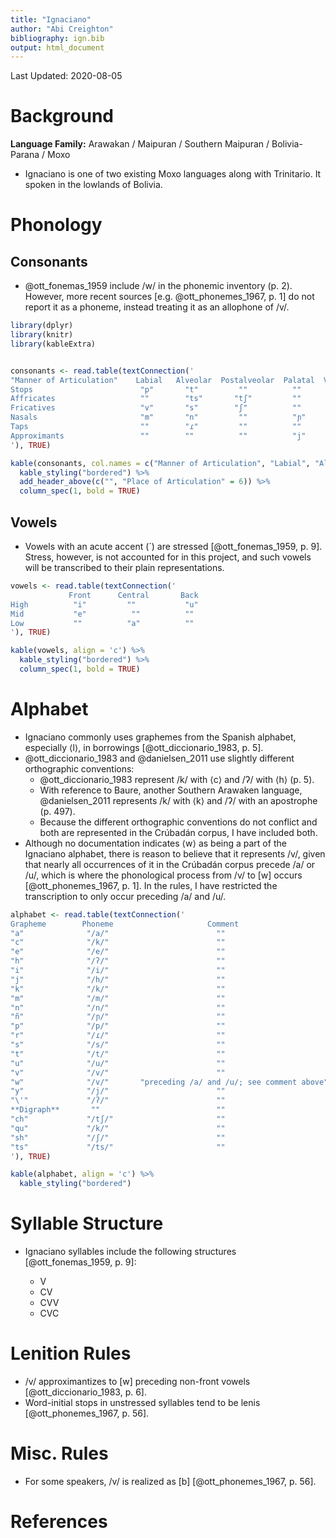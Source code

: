```yaml
---
title: "Ignaciano"
author: "Abi Creighton"
bibliography: ign.bib
output: html_document
---
```


Last Updated: 2020-08-05

# Background

**Language Family:** Arawakan / Maipuran / Southern Maipuran / Bolivia-Parana / Moxo

* Ignaciano is one of two existing Moxo languages along with Trinitario. It spoken in the lowlands of Bolivia.

# Phonology

## Consonants

* @ott_fonemas_1959 include /w/ in the phonemic inventory (p. 2). However, more recent sources [e.g. @ott_phonemes_1967, p. 1] do not report it as a phoneme, instead treating it as an allophone of /v/.

```r

library(dplyr)
library(knitr)
library(kableExtra)


consonants <- read.table(textConnection('
"Manner of Articulation"    Labial   Alveolar  Postalveolar  Palatal  Velar   Glottal
Stops                        "p"       "t"         ""          ""      "k"      "ʔ"   
Affricates                   ""        "ts"       "tʃ"         ""      ""       ""
Fricatives                   "v"       "s"        "ʃ"          ""      ""       "h"
Nasals                       "m"       "n"         ""          "ɲ"     ""       ""       
Taps                         ""        "ɾ"         ""          ""      ""       ""       
Approximants                 ""        ""          ""          "j"     ""       ""   
'), TRUE)

kable(consonants, col.names = c("Manner of Articulation", "Labial", "Alveolar", "Postalveolar", "Palatal", "Velar", "Glottal"), align = 'c') %>%
  kable_styling("bordered") %>%
  add_header_above(c("", "Place of Articulation" = 6)) %>%
  column_spec(1, bold = TRUE)
```  

## Vowels

* Vowels with an acute accent (´) are stressed [@ott_fonemas_1959, p. 9]. Stress, however, is not accounted for in this project, and such vowels will be transcribed to their plain representations.

```r

vowels <- read.table(textConnection('
             Front      Central       Back
High          "i"         ""           "u"
Mid           "e"          ""          ""
Low           ""          "a"          ""
'), TRUE)

kable(vowels, align = 'c') %>%
  kable_styling("bordered") %>%
  column_spec(1, bold = TRUE)

```     

# Alphabet

* Ignaciano commonly uses graphemes from the Spanish alphabet, especially ⟨l⟩, in borrowings [@ott_diccionario_1983, p. 5].
* @ott_diccionario_1983 and @danielsen_2011 use slightly different orthographic conventions:
    - @ott_diccionario_1983 represent /k/ with ⟨c⟩ and /ʔ/ with ⟨h⟩ (p. 5).
    - With reference to Baure, another Southern Arawaken language, @danielsen_2011 represents /k/ with ⟨k⟩ and /ʔ/ with an apostrophe (p. 497).
    - Because the different orthographic conventions do not conflict and both are represented in the Crúbadán corpus, I have included both.
* Although no documentation indicates ⟨w⟩ as being a part of the Ignaciano alphabet, there is reason to believe that it represents /v/, given that nearly all occurrences of it in the Crúbadán corpus precede /a/ or /u/, which is where the phonological process from /v/ to [w] occurs [@ott_phonemes_1967, p. 1]. In the rules, I have restricted the transcription to only occur preceding /a/ and /u/.

```r

alphabet <- read.table(textConnection('
Grapheme        Phoneme                     Comment         
"a"              "/a/"                        ""
"c"              "/k/"                        ""
"e"              "/e/"                        ""
"h"              "/ʔ/"                        ""
"i"              "/i/"                        ""
"j"              "/h/"                        ""
"k"              "/k/"                        ""
"m"              "/m/"                        ""
"n"              "/n/"                        ""
"ñ"              "/ɲ/"                        ""
"p"              "/p/"                        ""
"r"              "/ɾ/"                        ""
"s"              "/s/"                        ""
"t"              "/t/"                        ""
"u"              "/u/"                        ""
"v"              "/v/"                        ""
"w"              "/v/"       "preceding /a/ and /u/; see comment above"   
"y"              "/j/"                        ""
"\'"             "/ʔ/"                        ""
**Digraph**       ""                          ""                   
"ch"             "/tʃ/"                       ""
"qu"             "/k/"                        ""
"sh"             "/ʃ/"                        ""
"ts"             "/ts/"                       ""
'), TRUE)

kable(alphabet, align = 'c') %>%
  kable_styling("bordered")
```

# Syllable Structure

* Ignaciano syllables include the following structures [@ott_fonemas_1959, p. 9]:

    - V
    - CV
    - CVV
    - CVC

# Lenition Rules

* /v/ approximantizes to [w] preceding non-front vowels [@ott_diccionario_1983, p. 6].
* Word-initial stops in unstressed syllables tend to be lenis [@ott_phonemes_1967, p. 56].

# Misc. Rules

* For some speakers, /v/ is realized as [b] [@ott_phonemes_1967, p. 56].

# References
